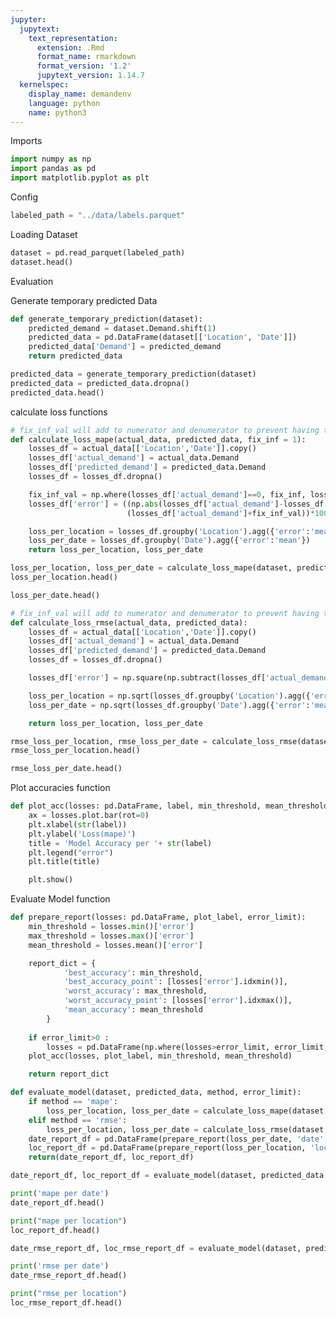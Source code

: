 ```yaml
---
jupyter:
  jupytext:
    text_representation:
      extension: .Rmd
      format_name: rmarkdown
      format_version: '1.2'
      jupytext_version: 1.14.7
  kernelspec:
    display_name: demandenv
    language: python
    name: python3
---
```


<!-- #region notebookRunGroups={"groupValue": "1"} -->
Imports
<!-- #endregion -->

```python
import numpy as np
import pandas as pd
import matplotlib.pyplot as plt
```

<!-- #region notebookRunGroups={"groupValue": "2"} -->
Config
<!-- #endregion -->

```python
labeled_path = "../data/labels.parquet"
```

<!-- #region notebookRunGroups={"groupValue": "1"} -->
Loading Dataset
<!-- #endregion -->

```python
dataset = pd.read_parquet(labeled_path)
dataset.head()
```

<!-- #region notebookRunGroups={"groupValue": "1"} -->
Evaluation
<!-- #endregion -->

<!-- #region notebookRunGroups={"groupValue": "2"} -->
Generate temporary predicted Data
<!-- #endregion -->

```python
def generate_temporary_prediction(dataset):
    predicted_demand = dataset.Demand.shift(1)
    predicted_data = pd.DataFrame(dataset[['Location', 'Date']])
    predicted_data['Demand'] = predicted_demand
    return predicted_data

```

```python
predicted_data = generate_temporary_prediction(dataset)
predicted_data = predicted_data.dropna()
predicted_data.head()
```

<!-- #region notebookRunGroups={"groupValue": "2"} -->
calculate loss functions
<!-- #endregion -->

```python
# fix_inf_val will add to numerator and denumerator to prevent having the inf value
def calculate_loss_mape(actual_data, predicted_data, fix_inf = 1):
    losses_df = actual_data[['Location','Date']].copy()
    losses_df['actual_demand'] = actual_data.Demand
    losses_df['predicted_demand'] = predicted_data.Demand
    losses_df = losses_df.dropna()

    fix_inf_val = np.where(losses_df['actual_demand']==0, fix_inf, losses_df['actual_demand'])    
    losses_df['error'] = ((np.abs(losses_df['actual_demand']-losses_df['predicted_demand']))/
                          (losses_df['actual_demand']+fix_inf_val))*100

    loss_per_location = losses_df.groupby('Location').agg({'error':'mean'})
    loss_per_date = losses_df.groupby('Date').agg({'error':'mean'})
    return loss_per_location, loss_per_date

```

```python
loss_per_location, loss_per_date = calculate_loss_mape(dataset, predicted_data)
loss_per_location.head()
```

```python
loss_per_date.head()
```

```python
# fix_inf_val will add to numerator and denumerator to prevent having the inf value
def calculate_loss_rmse(actual_data, predicted_data):
    losses_df = actual_data[['Location','Date']].copy()
    losses_df['actual_demand'] = actual_data.Demand
    losses_df['predicted_demand'] = predicted_data.Demand
    losses_df = losses_df.dropna()

    losses_df['error'] = np.square(np.subtract(losses_df['actual_demand'],losses_df['predicted_demand']))

    loss_per_location = np.sqrt(losses_df.groupby('Location').agg({'error':'mean'}))
    loss_per_date = np.sqrt(losses_df.groupby('Date').agg({'error':'mean'}))

    return loss_per_location, loss_per_date

```

```python
rmse_loss_per_location, rmse_loss_per_date = calculate_loss_rmse(dataset, predicted_data)
rmse_loss_per_location.head()
```

```python
rmse_loss_per_date.head()
```

<!-- #region notebookRunGroups={"groupValue": "2"} -->
Plot accuracies function
<!-- #endregion -->

```python
def plot_acc(losses: pd.DataFrame, label, min_threshold, mean_threshold):
    ax = losses.plot.bar(rot=0)
    plt.xlabel(str(label))
    plt.ylabel('Loss(mape)')
    title = 'Model Accuracy per '+ str(label)
    plt.legend("error")
    plt.title(title)

    plt.show()

```

<!-- #region notebookRunGroups={"groupValue": "1"} -->
Evaluate Model function
<!-- #endregion -->

```python
def prepare_report(losses: pd.DataFrame, plot_label, error_limit):
    min_threshold = losses.min()['error']
    max_threshold = losses.max()['error']
    mean_threshold = losses.mean()['error']

    report_dict = {
            'best_accuracy': min_threshold,
            'best_accuracy_point': [losses['error'].idxmin()],
            'worst_accuracy': max_threshold,
            'worst_accuracy_point': [losses['error'].idxmax()],
            'mean_accuracy': mean_threshold
        }
    
    if error_limit>0 :
        losses = pd.DataFrame(np.where(losses>error_limit, error_limit, losses))
    plot_acc(losses, plot_label, min_threshold, mean_threshold)

    return report_dict
```

```python
def evaluate_model(dataset, predicted_data, method, error_limit):
    if method == 'mape':
        loss_per_location, loss_per_date = calculate_loss_mape(dataset, predicted_data)
    elif method == 'rmse':
        loss_per_location, loss_per_date = calculate_loss_rmse(dataset, predicted_data)
    date_report_df = pd.DataFrame(prepare_report(loss_per_date, 'date', error_limit))
    loc_report_df = pd.DataFrame(prepare_report(loss_per_location, 'location', error_limit))
    return(date_report_df, loc_report_df)
```

```python
date_report_df, loc_report_df = evaluate_model(dataset, predicted_data, 'mape', 100)
```

```python
print('mape per date')
date_report_df.head()
```

```python
print("mape per location")
loc_report_df.head()
```

```python
date_rmse_report_df, loc_rmse_report_df = evaluate_model(dataset, predicted_data, 'rmse', 0)
```

```python
print('rmse per date')
date_rmse_report_df.head()
```

```python
print("rmse per location")
loc_rmse_report_df.head()
```

```python

```
